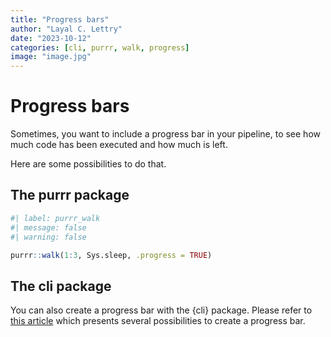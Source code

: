 ```yaml
---
title: "Progress bars"
author: "Layal C. Lettry"
date: "2023-10-12"
categories: [cli, purrr, walk, progress]
image: "image.jpg"
---
```


# Progress bars

Sometimes, you want to include a progress bar in your pipeline, to see how much code has been executed and how much is left.

Here are some possibilities to do that.

## The purrr package

```r
#| label: purrr_walk
#| message: false
#| warning: false

purrr::walk(1:3, Sys.sleep, .progress = TRUE)
```

## The cli package

You can also create a progress bar with the {cli} package. Please refer to [this article](https://cli.r-lib.org/articles/progress.html) which presents several possibilities to create a progress bar.
